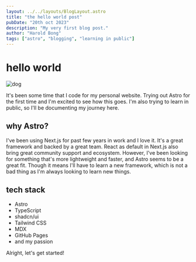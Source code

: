 ```yaml
---
layout: ../../layouts/BlogLayout.astro
title: "the hello world post"
pubDate: "20th oct 2023"
description: "My very first blog post."
author: "Harold Bong"
tags: ["astro", "blogging", "learning in public"]
---
```



# hello world

<Image src={dog} alt="dog" loading="eager" />

It's been some time that I code for my personal website. Trying out Astro for the first time and I'm excited to see how this goes. I'm also trying to learn in public, so I'll be documenting my journey here.

## why Astro?

I've been using Next.js for past few years in work and I love it. It's a great framework and backed by a great team. React as default in Next.js also bring great community support and ecosystem. However, I've been looking for something that's more lightweight and faster, and Astro seems to be a great fit. Though it means I'll have to learn a new framework, which is not a bad thing as I'm always looking to learn new things.

## tech stack

- Astro
- TypeScript
- shadcn/ui
- Tailwind CSS
- MDX
- GitHub Pages
- and my passion

Alright, let's get started!
